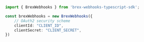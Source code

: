 ```typescript index.ts
import { BrexWebhooks } from 'brex-webhooks-typescript-sdk';

const brexWebhooks = new BrexWebhooks({
    // OAuth2 security scheme
    clientId: "CLIENT_ID",
    clientSecret: "CLIENT_SECRET",
})